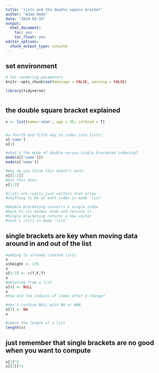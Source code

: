 ```yaml
---
title: 'lists and the double square bracket'
author: "Adam Dede"
date: "2024-03-19"
output:
  html_document:
    toc: yes
    toc_float: yes
editor_options:
  chunk_output_type: console
---
```



## set environment

```r

# Set rendering parameters
knitr::opts_chunk$set(message = FALSE, warning = FALSE)

library(tidyverse)



```
## the double square bracket explained

```r
x <- list(name='adam', age = 35, colGrad = T)


#a fourth and fifth way to index into lists: 
x['name']
x[1]

#what's the mode of double versus single bracketed indexing? 
mode(x[['name']])
mode(x['name'])

#Why do you think this doesn't work: 
x[[1:2]]
#but this does: 
x[1:2]

#lists are really just vectors that allow 
#anything to be at each index in mode 'list'

#double bracketing converts a single index
#back to its atomic mode and returns it.
#Single bracketing returns a new vector 
#that's still in mode 'list'


```
## single brackets are key when moving data around in and out of the list

```r

#adding to already created lists
x
x$height <- 175
x
x[5:7] <- c(T,F,T)
x
#deleting from a list
x[4] <- NULL
x
#how did the indices of items after 4 change?

#don't confuse NULL with NA or NAN
x[5] <- NA
x

#check the length of a list
length(x)


```
## just remember that single brackets are no good when you want to compute 
```r
x[2]*2
x[[2]]*2

```

